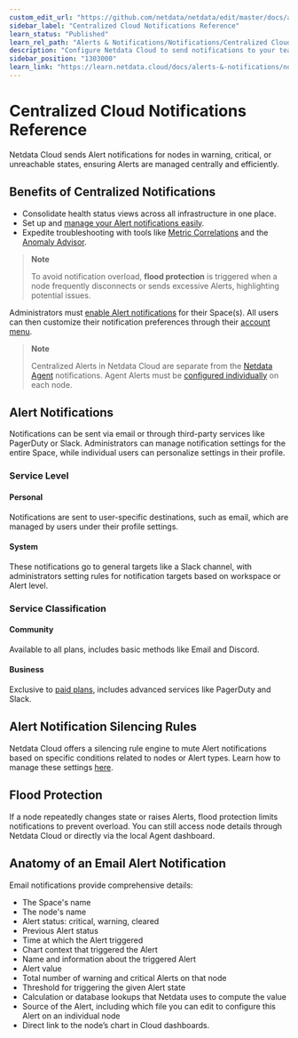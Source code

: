 ```yaml
---
custom_edit_url: "https://github.com/netdata/netdata/edit/master/docs/alerts-and-notifications/notifications/centralized-cloud-notifications/centralized-cloud-notifications-reference.md"
sidebar_label: "Centralized Cloud Notifications Reference"
learn_status: "Published"
learn_rel_path: "Alerts & Notifications/Notifications/Centralized Cloud Notifications"
description: "Configure Netdata Cloud to send notifications to your team whenever any node on your infrastructure triggers an alert threshold."
sidebar_position: "1303000"
learn_link: "https://learn.netdata.cloud/docs/alerts-&-notifications/notifications/centralized-cloud-notifications/centralized-cloud-notifications-reference"
---
```


# Centralized Cloud Notifications Reference

Netdata Cloud sends Alert notifications for nodes in warning, critical, or unreachable states, ensuring Alerts are managed centrally and efficiently.

## Benefits of Centralized Notifications

- Consolidate health status views across all infrastructure in one place.
- Set up and [manage your Alert notifications easily](/docs/alerts-&-notifications/notifications/centralized-cloud-notifications/manage-notification-methods).
- Expedite troubleshooting with tools like [Metric Correlations](/docs/machine-learning-and-anomaly-detection/metric-correlations) and the [Anomaly Advisor](/docs/dashboards-and-charts/tabs/anomalies).

> **Note**
>
> To avoid notification overload, **flood protection** is triggered when a node frequently disconnects or sends excessive Alerts, highlighting potential issues.

Administrators must [enable Alert notifications](/docs/alerts-&-notifications/notifications/centralized-cloud-notifications/manage-notification-methods#manage-space-notification-settings) for their Space(s). All users can then customize their notification preferences through their [account menu](/docs/alerts-&-notifications/notifications/centralized-cloud-notifications/manage-notification-methods#manage-user-notification-settings).

> **Note**
>
> Centralized Alerts in Netdata Cloud are separate from the [Netdata Agent](/docs/alerts-&-notifications/notifications) notifications. Agent Alerts must be [configured individually](/docs/alerts-&-notifications/alert-configuration-reference) on each node.

## Alert Notifications

Notifications can be sent via email or through third-party services like PagerDuty or Slack. Administrators can manage notification settings for the entire Space, while individual users can personalize settings in their profile.

### Service Level

#### Personal

Notifications are sent to user-specific destinations, such as email, which are managed by users under their profile settings.

#### System

These notifications go to general targets like a Slack channel, with administrators setting rules for notification targets based on workspace or Alert level.

### Service Classification

#### Community

Available to all plans, includes basic methods like Email and Discord.

#### Business

Exclusive to [paid plans](/docs/netdata-cloud/netdata-plans-&-billing), includes advanced services like PagerDuty and Slack.

## Alert Notification Silencing Rules

Netdata Cloud offers a silencing rule engine to mute Alert notifications based on specific conditions related to nodes or Alert types. Learn how to manage these settings [here](/docs/alerts-&-notifications/notifications/centralized-cloud-notifications/manage-alert-notification-silencing-rules).

## Flood Protection

If a node repeatedly changes state or raises Alerts, flood protection limits notifications to prevent overload. You can still access node details through Netdata Cloud or directly via the local Agent dashboard.

## Anatomy of an Email Alert Notification

Email notifications provide comprehensive details:

- The Space's name
- The node's name
- Alert status: critical, warning, cleared
- Previous Alert status
- Time at which the Alert triggered
- Chart context that triggered the Alert
- Name and information about the triggered Alert
- Alert value
- Total number of warning and critical Alerts on that node
- Threshold for triggering the given Alert state
- Calculation or database lookups that Netdata uses to compute the value
- Source of the Alert, including which file you can edit to configure this Alert on an individual node
- Direct link to the node’s chart in Cloud dashboards.
